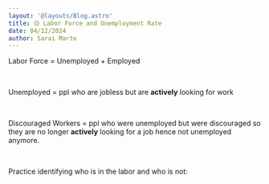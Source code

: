 ```yaml
---
layout: '@layouts/Blog.astro'
title: 🟡 Labor Force and Unemployment Rate
date: 04/12/2024
author: Sarai Marte
---
```



<span style= "font-family: var(--primaryFont);">

Labor Force = Unemployed  + Employed

&nbsp;&nbsp;&nbsp;&nbsp;

Unemployed = ppl who are jobless but are **actively** looking for work

&nbsp;&nbsp;&nbsp;&nbsp;

Discouraged Workers = ppl who were unemployed but were discouraged so they are no longer **actively** looking for a job hence not unemployed anymore.

&nbsp;&nbsp;&nbsp;&nbsp;

Practice identifying who is in the labor and who is not:

&nbsp;&nbsp;&nbsp;&nbsp;

<GameType2 
	 data = {data}
     hint = "In Labor Force = Unemployed or Employed; Unemployed = doesn't have a job but is actively looking for work; Employed = has a job."
	 answer1A = "In Labor Force" answer1B = "Not In Labor Force">
</GameType2>
</span>